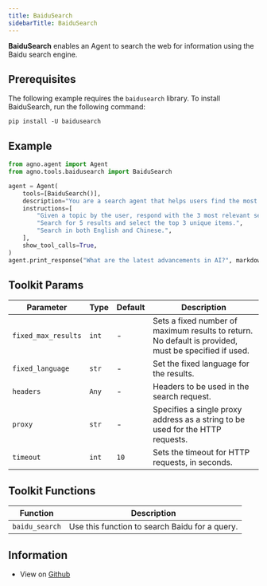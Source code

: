 ```yaml
---
title: BaiduSearch
sidebarTitle: BaiduSearch
---
```


**BaiduSearch** enables an Agent to search the web for information using the Baidu search engine.

## Prerequisites

The following example requires the `baidusearch` library. To install BaiduSearch, run the following command:

```shell
pip install -U baidusearch
```

## Example

```python cookbook/tools/baidusearch_tools.py
from agno.agent import Agent
from agno.tools.baidusearch import BaiduSearch

agent = Agent(
    tools=[BaiduSearch()],
    description="You are a search agent that helps users find the most relevant information using Baidu.",
    instructions=[
        "Given a topic by the user, respond with the 3 most relevant search results about that topic.",
        "Search for 5 results and select the top 3 unique items.",
        "Search in both English and Chinese.",
    ],
    show_tool_calls=True,
)
agent.print_response("What are the latest advancements in AI?", markdown=True)
```

## Toolkit Params

| Parameter | Type | Default | Description |
|-----------|------|---------|-------------|
| `fixed_max_results` | `int` | - | Sets a fixed number of maximum results to return. No default is provided, must be specified if used. |
| `fixed_language` | `str` | - | Set the fixed language for the results. |
| `headers` | `Any` | - | Headers to be used in the search request. |
| `proxy` | `str` | - | Specifies a single proxy address as a string to be used for the HTTP requests. |
| `timeout` | `int` | `10` | Sets the timeout for HTTP requests, in seconds. |

## Toolkit Functions

| Function | Description |
|----------|-------------|
| `baidu_search` | Use this function to search Baidu for a query. |

## Information

- View on [Github](https://github.com/phidatahq/agno/blob/main/libs/agno/agno/tools/baidusearch.py)
